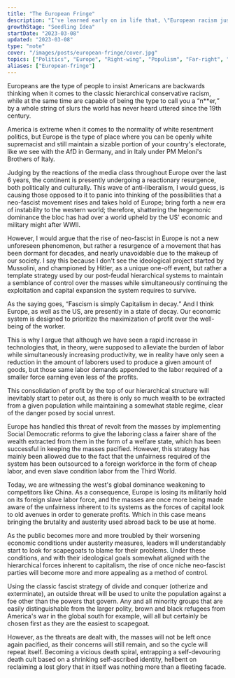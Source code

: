 ```yaml
---
title: "The European Fringe"
description: "I've learned early on in life that, \"European racism just hits different,\" from the racism here in the States."
growthStage: "Seedling Idea"
startDate: "2023-03-08"
updated: "2023-03-08"
type: "note"
cover: "/images/posts/european-fringe/cover.jpg"
topics: ["Politics", "Europe", "Right-wing", "Populism", "Far-right", "Fascism", "Neoliberalism"]
aliases: ["European-fringe"]
---
```



<IntroParagraph >
  Europeans are the type of people to insist Americans are backwards thinking when it comes to the classic hierarchical conservative racism, while at the same time are capable of being the type to
  call you a <q >n**er,</q> by a whole string of slurs the world has never heard uttered since the 19th century.
</IntroParagraph >


America is extreme when it comes to the normality of white resentment politics, but Europe is the type of place where you can be openly white supremacist and still maintain a sizable portion of
your country's electorate, like we see with the AfD in Germany, and in Italy under PM Meloni's Brothers of Italy.

Judging by the reactions of the media class throughout Europe over the last 6 years, the continent is presently undergoing a reactionary resurgence, both politically and culturally. This wave of
anti-liberalism, I would guess, is causing those opposed to it to panic into thinking of the possibilities that a neo-fascist movement rises and takes hold of Europe; bring forth a new era of instability to the western world; therefore, shattering the hegemonic dominance the bloc has had over a world upheld by the US' economic and military might after WWII.

However, I would argue that the rise of neo-fascist in Europe is not a new unforeseen phenomenon, but rather a resurgence of a movement that has been dormant for decades, and nearly unavoidable due to the makeup of our society. I say this because I don't see the ideological project started by Mussolini, and championed by Hitler, as a unique one-off event, but rather a template strategy used by our post-feudal hierarchical systems to maintain a semblance of control over the masses while simultaneously continuing the exploitation and capital expansion the system requires to survive.

As the saying goes, <q >Fascism is simply Capitalism in decay.</q> And I think Europe, as well as the US, are presently in a state of decay. Our economic system is designed to prioritize the
maximization of profit over the well-being of the worker.

This is why I argue that although we have seen a rapid increase in technologies that, in theory, were supposed to alleviate the burden of labor while simultaneously increasing productivity, we in reality have only seen a reduction in the amount of laborers used to produce a given amount of goods, but those same labor demands appended to the labor required of a smaller force earning even less of the profits.

This consolidation of profit by the top of our hierarchical structure will inevitably start to peter out, as there is only so much wealth to be extracted from a given population while maintaining a somewhat stable regime, clear of the danger posed by social unrest.

Europe has handled this threat of revolt from the masses by implementing Social Democratic reforms to give the laboring class a fairer share of the wealth extracted from them in the form of a welfare state, which has been successful in keeping the masses pacified. However, this strategy has mainly been allowed due to the fact that the unfairness required of the system has been outsourced to a foreign workforce in the form of cheap labor, and even slave condition labor from the Third World.

Today, we are witnessing the west's global dominance weakening to competitors like China. As a consequence, Europe is losing its militarily hold on its foreign slave labor force, and the masses
are once more being made aware of the unfairness inherent to its systems as the forces of capital look to old avenues in order to generate profits. Which in this case means bringing the brutality and austerity used abroad back to be use at home.

As the public becomes more and more troubled by their worsening economic conditions under austerity measures, leaders will understandably start to look for scapegoats to blame for their problems. Under these conditions, and with their ideological goals somewhat aligned with the hierarchical forces inherent to capitalism, the rise of once niche neo-fascist parties will become more and more appealing as a method of control.

Using the classic fascist strategy of divide and conquer (otherize and exterminate), an outside threat will be used to unite the population against a foe other than the powers that govern. Any and
all minority groups that are easily distinguishable from the larger polity, brown and black refugees from America's war in the global south for example, will all but certainly be chosen first as they are the easiest to scapegoat.

However, as the threats are dealt with, the masses will not be left once again pacified, as their concerns will still remain, and so the cycle will repeat itself. Becoming a vicious death spiral, entrapping a self-devouring death cult based on a shrinking self-ascribed identity, hellbent on reclaiming a lost glory that in itself was nothing more than a fleeting facade.


